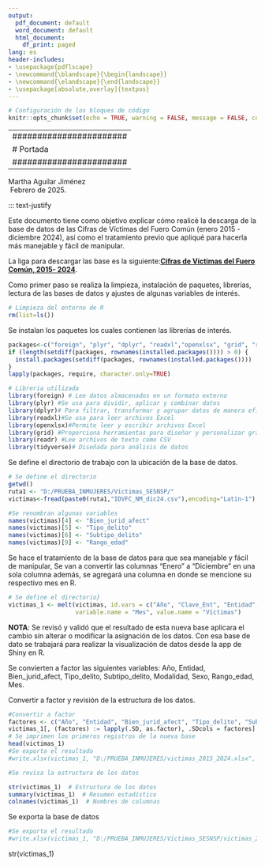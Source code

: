 ---
output:
  pdf_document: default
  word_document: default
  html_document:
    df_print: paged
lang: es
header-includes:
- \usepackage{pdflscape}
- \newcommand{\blandscape}{\begin{landscape}}
- \newcommand{\elandscape}{\end{landscape}}
- \usepackage[absolute,overlay]{textpos}
---

```{r setup, include = FALSE}
# Configuración de los bloques de código
knitr::opts_chunk$set(echo = TRUE, warning = FALSE, message = FALSE, comment = "#")
```

---
#######################
# Portada
#######################
---

\pagenumbering{gobble}

\begin{center}
\LARGE \textbf{Víctimas del Secretariado Ejecutivo del Sistema Nacional de Seguridad Pública (SESNSP)}
\end{center}
\vspace{3cm}

\begin{center}
\LARGE \textbf{Tratamiento y acomodo de la base de datos de las víctimas que reporta el SESNSP en el periodo 2015-2024}
\end{center}
\vspace{4cm}

\LARGE
\textbf{Elabora:} Martha Aguilar Jiménez\
\textbf{Fecha de actualización:}\ Febrero de 2025.

\normalsize
\pagebreak

\newpage
\pagenumbering{arabic}

::: text-justify 

Este documento tiene como objetivo explicar cómo realicé la descarga de la base de datos de las Cifras de Víctimas del Fuero Común (enero 2015 - diciembre 2024), así como el tratamiento previo que apliqué para hacerla más manejable y fácil de manipular.

La liga para descargar las base es la siguiente:[**Cifras de Víctimas del Fuero Común, 2015- 2024**](https://www.gob.mx/sesnsp/acciones-y-programas/datos-abiertos-de-incidencia-delictiva).

Como primer paso se realiza la limpieza, instalación de paquetes, librerías, lectura de las bases de datos y ajustes de algunas variables de interés.

```{r eval = FALSE}
# Limpieza del entorno de R
rm(list=ls())
```

Se instalan los paquetes los cuales contienen las librerías de interés.



```{r message=FALSE, warning=FALSE, eval = FALSE}
packages<-c("foreign", "plyr", "dplyr", "readxl","openxlsx", "grid", "readr", "tidyverse")
if (length(setdiff(packages, rownames(installed.packages()))) > 0) {
  install.packages(setdiff(packages, rownames(installed.packages())))  
}
lapply(packages, require, character.only=TRUE)

# Libreria utilizada
library(foreign) # Lee datos almacenados en un formato externo
library(plyr) #Se usa para dividir, aplicar y combinar datos
library(dplyr)# Para filtrar, transformar y agrupar datos de manera eficiente.
library(readxl)#Se usa para leer archivos Excel
library(openxlsx)#Permite leer y escribir archivos Excel
library(grid) #Proporciona herramientas para diseñar y personalizar gráficos.
library(readr) #Lee archivos de texto como CSV
library(tidyverse)# Diseñada para análisis de datos 
```


Se define el directorio de trabajo con la ubicación de la base de datos.

```{r message=FALSE, warning=FALSE, eval = FALSE}
# Se define el directorio
getwd()
ruta1 <- "D:/PRUEBA_INMUJERES/Víctimas_SESNSP/"
victimas<-fread(paste0(ruta1,"IDVFC_NM_dic24.csv"),encoding="Latin-1")

#Se renombran algunas variables
names(victimas)[4] <- "Bien_jurid_afect"
names(victimas)[5] <- "Tipo_delito"
names(victimas)[6] <- "Subtipo_delito"
names(victimas)[9] <- "Rango_edad"
```
Se hace el tratamiento de la base de datos para que sea manejable y fácil de manipular, 
Se van a convertir las columnas "Enero" a "Diciembre" en una sola columna además, se agregará una columna en donde se mencione su respectivo mes en R.


```{r message=FALSE, warning=FALSE, eval = FALSE}
# Se define el directorio}
victimas_1 <- melt(victimas, id.vars = c("Año", "Clave_Ent", "Entidad", "Bien_jurid_afect", "Tipo_delito", "Subtipo_delito", "Modalidad", "Sexo", "Rango_edad"), 
                   variable.name = "Mes", value.name = "Víctimas")
```
**NOTA**: Se revisó y validó que el resultado de esta nueva base aplicara el cambio sin alterar o modificar la asignación de los datos. 
Con esa base de dato se trabajará para realizar la visualización de datos desde la app de Shiny en R.

Se convierten a factor las siguientes variables: Año, Entidad, Bien_jurid_afect,
Tipo_delito, Subtipo_delito, Modalidad, Sexo, Rango_edad, Mes.

Convertir a factor y revisión de la estructura de los datos.

```{r message=FALSE, warning=FALSE, eval = FALSE}
#Convertir a factor
factores <- c("Año", "Entidad", "Bien_jurid_afect", "Tipo_delito", "Subtipo_delito", "Modalidad", "Sexo", "Rango_edad", "Mes")
victimas_1[, (factores) := lapply(.SD, as.factor), .SDcols = factores]
# Se imprimen los primeros registros de la nueva base
head(victimas_1)
#Se exporta el resultado
#write.xlsx(victimas_1, "D:/PRUEBA_INMUJERES/victimas_2015_2024.xlsx", overwrite = TRUE)

#Se revisa la estructura de los datos

str(victimas_1)  # Estructura de los datos
summary(victimas_1)  # Resumen estadístico
colnames(victimas_1)  # Nombres de columnas

```

Se exporta la base de datos

```{r message=FALSE, warning=FALSE, eval = FALSE}
#Se exporta el resultado
#write.xlsx(victimas_1, "D:/PRUEBA_INMUJERES/Víctimas_SESNSP/victimas_2015_2024.xlsx", overwrite = TRUE)
```

str(victimas_1)